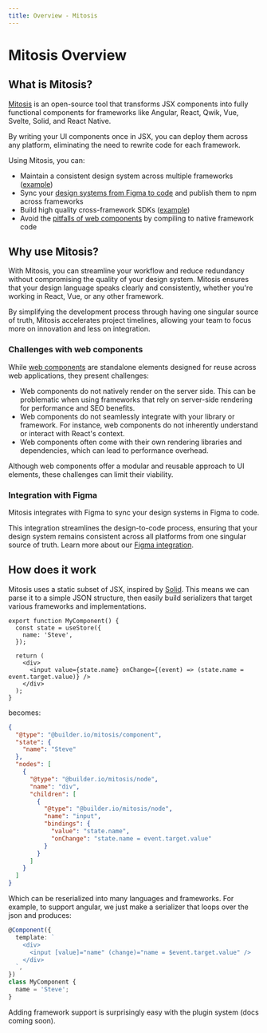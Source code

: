 ```yaml
---
title: Overview - Mitosis
---
```


# Mitosis Overview

## What is Mitosis?

[Mitosis](https://github.com/BuilderIO/mitosis) is an open-source tool that transforms JSX components into fully functional components for frameworks like Angular, React, Qwik, Vue, Svelte, Solid, and React Native.

By writing your UI components once in JSX, you can deploy them across any platform, eliminating the need to rewrite code for each framework.

Using Mitosis, you can:

- Maintain a consistent design system across multiple frameworks ([example](https://github.com/db-ui/mono))
- Sync your [design systems from Figma to code](/docs/figma) and publish them to npm across frameworks
- Build high quality cross-framework SDKs ([example](https://github.com/BuilderIO/builder/tree/main/packages/sdks#builderio-sdks))
- Avoid the [pitfalls of web components](#challenges-with-web-components) by compiling to native framework code

## Why use Mitosis?

With Mitosis, you can streamline your workflow and reduce redundancy without compromising the quality of your design system. Mitosis ensures that your design language speaks clearly and consistently, whether you're working in React, Vue, or any other framework.

By simplifying the development process through having one singular source of truth, Mitosis accelerates project timelines, allowing your team to focus more on innovation and less on integration.

### Challenges with web components

While [web components](https://developer.mozilla.org/en-US/docs/Web/API/Web_components) are standalone elements designed for reuse across web applications, they present challenges:

- Web components do not natively render on the server side. This can be problematic when using frameworks that rely on server-side rendering for performance and SEO benefits.
- Web components do not seamlessly integrate with your library or framework. For instance, web components do not inherently understand or interact with React's context.
- Web components often come with their own rendering libraries and dependencies, which can lead to performance overhead.

Although web components offer a modular and reusable approach to UI elements, these challenges can limit their viability.

### Integration with Figma

Mitosis integrates with Figma to sync your design systems in Figma to code.

This integration streamlines the design-to-code process, ensuring that your design system remains consistent across all platforms from one singular source of truth. Learn more about our [Figma integration](/docs/figma).

## How does it work

Mitosis uses a static subset of JSX, inspired by [Solid](https://www.solidjs.com/guide#jsx-compilation). This means we can parse it to a simple JSON structure, then easily build serializers that target various frameworks and implementations.

```tsx
export function MyComponent() {
  const state = useStore({
    name: 'Steve',
  });

  return (
    <div>
      <input value={state.name} onChange={(event) => (state.name = event.target.value)} />
    </div>
  );
}
```

becomes:

```json
{
  "@type": "@builder.io/mitosis/component",
  "state": {
    "name": "Steve"
  },
  "nodes": [
    {
      "@type": "@builder.io/mitosis/node",
      "name": "div",
      "children": [
        {
          "@type": "@builder.io/mitosis/node",
          "name": "input",
          "bindings": {
            "value": "state.name",
            "onChange": "state.name = event.target.value"
          }
        }
      ]
    }
  ]
}
```

Which can be reserialized into many languages and frameworks. For example, to support angular, we just make a serializer that loops over the json and produces:

```typescript
@Component({
  template: `
    <div>
      <input [value]="name" (change)="name = $event.target.value" />
    </div>
  `,
})
class MyComponent {
  name = 'Steve';
}
```

Adding framework support is surprisingly easy with the plugin system (docs coming soon).
